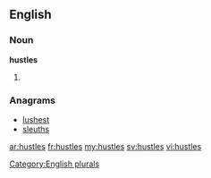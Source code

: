 ==English==

===Noun===
'''hustles'''

# {{plural of|[[hustle]]}}

===Anagrams===
* [[lushest#English|lushest]]
* [[sleuths#English|sleuths]]

[[Category:English plurals]]

[[ar:hustles]]
[[fr:hustles]]
[[my:hustles]]
[[sv:hustles]]
[[vi:hustles]]